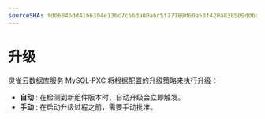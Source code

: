 ```yaml
---
sourceSHA: fd06846dd41b6394e136c7c56da00a6c5f77189d60a53f420a838509d0bdaef9
---
```


# 升级

灵雀云数据库服务 MySQL-PXC 将根据配置的升级策略来执行升级：

- **自动** : 在检测到新组件版本时，自动升级会立即触发。
- **手动** : 在启动升级过程之前，需要手动批准。
